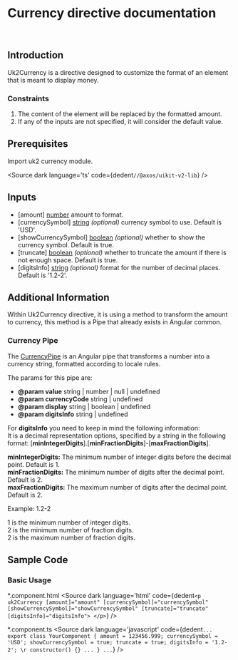 

# Currency directive documentation
<br/>

## Introduction

<p>
  Uk2Currency is a directive designed to customize the format of an element that is meant to display money.
</p>

### Constraints

<ol>
  <li>The content of the element will be replaced by the formatted amount.</li>
  <li>If any of the inputs are not specified, it will consider the default value.</li>
</ol>

## Prerequisites

Import uk2 currency module.

<Source
  dark
  language='ts'
  code={dedent`
      //@axos/uikit-v2-lib
  `}
/>

## Inputs

<ul>
  <li>[amount] <u>number</u> amount to format.</li>
  <li>[currencySymbol] <u>string</u> <i>(optional)</i> currency symbol to use. Default is 'USD'.</li>
  <li>[showCurrencySymbol] <u>boolean</u> <i>(optional)</i> whether to show the currency symbol. Default is true.</li>
  <li>[truncate] <u>boolean</u> <i>(optional)</i> whether to truncate the amount if there is not enough space. Default is true.</li>
  <li>[digitsInfo] <u>string</u> <i>(optional)</i> format for the number of decimal places. Default is '1.2-2'.</li>
</ul>

## Additional Information

<p> Within Uk2Currency directive, it is using a method to transform the amount to currency, this method is a Pipe that already exists in Angular common. </p>

### Currency Pipe

<p> The <a href="https://angular.dev/api/common/CurrencyPipe" target="_blank">CurrencyPipe</a> is an Angular pipe that transforms a number into a currency string, formatted according to locale rules. </p>
<p> The params for this pipe are: </p>

<ul>
  <li> <strong>@param value</strong> string | number | null | undefined </li>
  <li> <strong>@param currencyCode</strong> string | undefined </li>
  <li> <strong>@param display</strong> string | boolean | undefined </li>
  <li> <strong>@param digitsInfo</strong> string | undefined </li>
</ul>

<p>
  For <strong>digitsInfo</strong> you need to keep in mind the following information: <br/>
  It is a decimal representation options, specified by a string in the following format: [<strong>minIntegerDigits</strong>].[<strong>minFractionDigits</strong>]-[<strong>maxFractionDigits</strong>].
</p>
<p>
  <strong>minIntegerDigits:</strong> The minimum number of integer digits before the decimal point. Default is 1. <br/>
  <strong>minFractionDigits:</strong> The minimum number of digits after the decimal point. Default is 2. <br/>
  <strong>maxFractionDigits:</strong> The maximum number of digits after the decimal point. Default is 2. <br/>
</p>
<p>
  Example: 1.2-2 <br/>

  1 is the minimum number of integer digits. <br/>
  2 is the minimum number of fraction digits. <br/>
  2 is the maximum number of fraction digits.
</p>

## Sample Code

### Basic Usage

*.component.html
<Source
  dark
  language='html'
  code={dedent`
    <p
      uk2Currency
      [amount]="amount"
      [currencySymbol]="currencySymbol"
      [showCurrencySymbol]="showCurrencySymbol"
      [truncate]="truncate"
      [digitsInfo]="digitsInfo">
    </p>
  `}
/>

*.component.ts
<Source
  dark
  language='javascript'
  code={dedent`
    ...
    export class YourComponent {
      amount = 123456.999;
      currencySymbol = 'USD';
      showCurrencySymbol = true;
      truncate = true;
      digitsInfo = '1.2-2';
      \r
      constructor() {}
    ...
    }
    ...
  `}
/>

